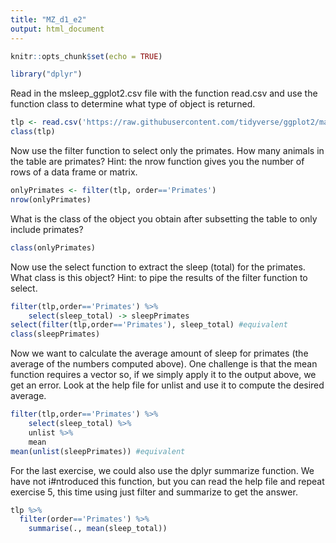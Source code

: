```yaml
---
title: "MZ_d1_e2"
output: html_document
---
```


```r
knitr::opts_chunk$set(echo = TRUE)
```

```r
library("dplyr")
```

Read in the msleep_ggplot2.csv file with the function read.csv and use the function class to determine what type of object is returned.


```r
tlp <- read.csv('https://raw.githubusercontent.com/tidyverse/ggplot2/master/data-raw/msleep.csv')
class(tlp)
```

Now use the filter function to select only the primates. How many animals in the table are primates? Hint: the nrow function gives you the number of rows of a data frame or matrix.

```r
onlyPrimates <- filter(tlp, order=='Primates')
nrow(onlyPrimates)
```

What is the class of the object you obtain after subsetting the table to only include primates?

```r
class(onlyPrimates)
```

Now use the select function to extract the sleep (total) for the primates. What class is this object? Hint:  to pipe the results of the filter function to select.

```r
filter(tlp,order=='Primates') %>%
    select(sleep_total) -> sleepPrimates
select(filter(tlp,order=='Primates'), sleep_total) #equivalent
class(sleepPrimates)
```

Now we want to calculate the average amount of sleep for primates (the average of the numbers computed above). One challenge is that the mean function requires a vector so, if we simply apply it to the output above, we get an error. Look at the help file for unlist and use it to compute the desired average.

```r
filter(tlp,order=='Primates') %>%
    select(sleep_total) %>%
    unlist %>%
    mean
mean(unlist(sleepPrimates)) #equivalent
```

For the last exercise, we could also use the dplyr summarize function. We have not i#ntroduced this function, but you can read the help file and repeat exercise 5, this time using just filter and summarize to get the answer.

```r
tlp %>%
  filter(order=='Primates') %>%
    summarise(., mean(sleep_total))
```